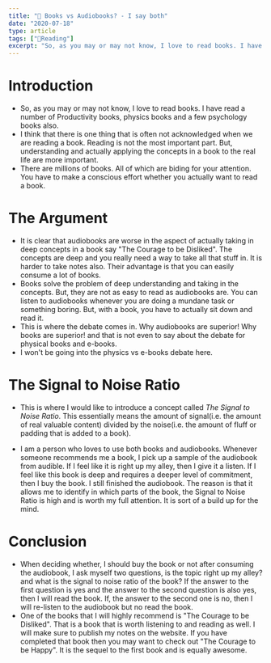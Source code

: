 ```yaml
---
title: "🧵 Books vs Audiobooks? - I say both"
date: "2020-07-18"
type: article
tags: ["📖Reading"]
excerpt: "So, as you may or may not know, I love to read books. I have read a number of Productivity books, physics books and a few psychology books also."
---
```


# Introduction

- So, as you may or may not know, I love to read books. I have read a number of Productivity books, physics books and a few psychology books also.
- I think that there is one thing that is often not acknowledged when we are reading a book. Reading is not the most important part. But, understanding and actually applying the concepts in a book to the real life are more important.
- There are millions of books. All of which are biding for your attention. You have to make a conscious effort whether you actually want to read a book.

# The Argument

- It is clear that audiobooks are worse in the aspect of actually taking in deep concepts in a book say "The Courage to be Disliked". The concepts are deep and you really need a way to take all that stuff in. It is harder to take notes also. Their advantage is that you can easily consume a lot of books.
- Books solve the problem of deep understanding and taking in the concepts. But, they are not as easy to read as audiobooks are. You can listen to audiobooks whenever you are doing a mundane task or something boring. But, with a book, you have to actually sit down and read it.
- This is where the debate comes in. Why audiobooks are superior! Why books are superior! and that is not even to say about the debate for physical books and e-books.
- I won't be going into the physics vs e-books debate here.

# The Signal to Noise Ratio

- This is where I would like to introduce a concept called _The Signal to Noise Ratio_. This essentially means the amount of signal(i.e. the amount of real valuable content) divided by the noise(i.e. the amount of fluff or padding that is added to a book).

- I am a person who loves to use both books and audiobooks. Whenever someone recommends me a book, I pick up a sample of the audiobook from audible. If I feel like it is right up my alley, then I give it a listen. If I feel like this book is deep and requires a deeper level of commitment, then I buy the book. I still finished the audiobook. The reason is that it allows me to identify in which parts of the book, the Signal to Noise Ratio is high and is worth my full attention. It is sort of a build up for the mind.

# Conclusion

- When deciding whether, I should buy the book or not after consuming the audiobook, I ask myself two questions, is the topic right up my alley? and what is the signal to noise ratio of the book? If the answer to the first question is yes and the answer to the second question is also yes, then I will read the book. If, the answer to the second one is no, then I will re-listen to the audiobook but no read the book.
- One of the books that I will highly recommend is "The Courage to be Disliked". That is a book that is worth listening to and reading as well. I will make sure to publish my notes on the website. If you have completed that book then you may want to check out "The Courage to be Happy". It is the sequel to the first book and is equally awesome.
